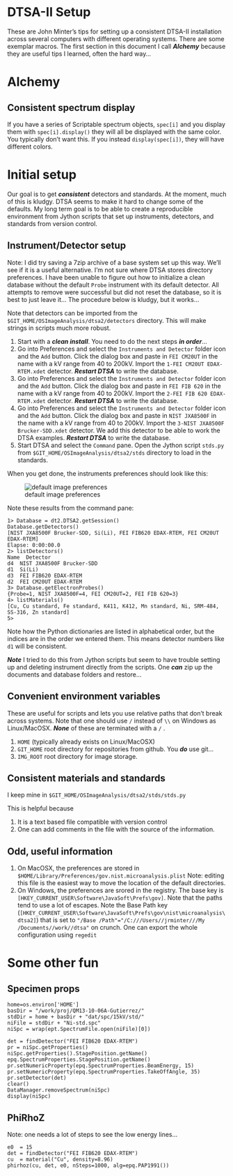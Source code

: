 
DTSA-II Setup
========================================================

These are John Minter's tips for setting up a consistent
DTSA-II installation across several computers with
different operating systems. There are some exemplar 
macros. The first section in this document I call
***Alchemy*** because they are useful tips I learned,
often the hard way...

# Alchemy

## Consistent spectrum display

If you have a series of Scriptable spectrum objects, ``spec[i]`` and you
display them with ``spec[i].display()`` they will all be displayed with
the same color. You typically don't want this. If you instead
``display(spec[i])``, they will have different colors.

# Initial setup

Our goal is to get ***consistent*** detectors and
standards. At the moment, much of this is kludgy.
DTSA seems to make it hard to change some of the
defaults. My long term goal is to be able to create
a reproducible environment from Jython scripts that
set up instruments, detectors, and standards from
version control.



## Instrument/Detector setup

Note: I did try saving a 7zip archive of a base system
set up this way. We'll see if it is a useful alternative.
I'm not sure where DTSA stores directory preferences.
I have been unable to figure out how to initialize a clean
database without the default ``Probe`` instrument with its
default detector. All attempts to remove were successful
but did not reset the database, so it is best to just leave
it... The procedure below is kludgy, but it works...

Note that detectors can be imported from the
``$GIT_HOME/OSImageAnalysis/dtsa2/detectors``
directory. This will make strings in scripts much more
robust.

1. Start with a ***clean install***. You need to do the next steps ***in order***...
2. Go into Preferences and select the ``Instruments and Detector`` folder icon and the ``Add`` button. Click the dialog box and paste in ``FEI CM20UT`` in the name with a kV range from 40 to 200kV. Import the ``1-FEI CM20UT EDAX-RTEM.xdet`` detector. ***Restart DTSA*** to write the database.
3. Go into Preferences and select the ``Instruments and Detector`` folder icon and the ``Add`` button. Click the dialog box and paste in ``FEI FIB 620`` in the name with a kV range from 40 to 200kV. Import the ``2-FEI FIB 620 EDAX-RTEM.xdet`` detector. ***Restart DTSA*** to write the database.
4. Go into Preferences and select the ``Instruments and Detector`` folder icon and the ``Add`` button. Click the dialog box and paste in ``NIST JXA8500F`` in the name with a kV range from 40 to 200kV. Import the ``3-NIST JXA8500F Brucker-SDD.xdet`` detector. We add this detector to be able to work the DTSA examples. ***Restart DTSA*** to write the database.
5. Start DTSA and select the ``Command`` pane. Open the Jython script ``stds.py`` from ``$GIT_HOME/OSImageAnalysis/dtsa2/stds`` directory to load in the standards.


When you get done, the instruments preferences
should look like this:

![default image preferences](img/default-detectors.png)

Note these results from the command pane:

```
1> Database = dt2.DTSA2.getSession()
Database.getDetectors()
[NIST JXA8500F Brucker-SDD, Si(Li), FEI FIB620 EDAX-RTEM, FEI CM20UT EDAX-RTEM]
Elapse: 0:00:00.0
2> listDetectors()
Name  Detector
d4	NIST JXA8500F Brucker-SDD
d1	Si(Li)
d3	FEI FIB620 EDAX-RTEM
d2	FEI CM20UT EDAX-RTEM
3> Database.getElectronProbes()
{Probe=1, NIST JXA8500F=4, FEI CM20UT=2, FEI FIB 620=3}
4> listMaterials()
[Cu, Cu standard, Fe standard, K411, K412, Mn standard, Ni, SRM-484, SS-316, Zn standard]
5> 

```

Note how the Python dictionaries are listed in alphabetical order, but the indices are in the order we entered them. This means detector numbers like ``d1`` will be consistent.

***Note*** I tried to do this from Jython scripts but
seem to have trouble setting up and deleting instrument
directly from the scripts. One ***can*** zip up the documents and database folders and restore...


## Convenient environment variables

These are useful for scripts and lets you use
relative paths that don't break across systems.
Note that one should use ``/`` instead of ``\\`` 
on Windows as Linux/MacOSX. ***None*** of these are
terminated with a ``/`` .

1. ``HOME`` (typically already exists on Linux/MacOSX)
2. ``GIT_HOME`` root directory for repositories from github.
    You ***do*** use git...
3. ``IMG_ROOT`` root directory for image storage.

## Consistent materials and standards
I keep mine in
``$GIT_HOME/OSImageAnalysis/dtsa2/stds/stds.py``

This is helpful because

1. It is a text based file compatible with version control
2. One can add comments in the file with the source of the information.

## Odd, useful information
1. On MacOSX, the preferences are stored in ``$HOME/Library/Preferences/gov.nist.microanalysis.plist`` Note: editing this file is the easiest way to move the location of the default directories.
2. On Windows, the preferences are srored in the registry. The base key is ``[HKEY_CURRENT_USER\Software\JavaSoft\Prefs\gov]``. Note that the paths tend to use a lot of escapes. Note the Base Path key (``[HKEY_CURRENT_USER\Software\JavaSoft\Prefs\gov\nist\microanalysis\dtsa2]``) that is set to ``"/Base /Path"="/C:///Users//jrminter///My /Documents//work//dtsa"`` on crunch. One can export the whole configuration using ``regedit``

# Some other fun

## Specimen props

```
home=os.environ['HOME']
basDir = "/work/proj/QM13-10-06A-Gutierrez/"
stdDir = home + basDir + "dat/spc/15kV/std/"
niFile = stdDir + "Ni-std.spc"
niSpc = wrap(ept.SpectrumFile.open(niFile)[0])

det = findDetector("FEI FIB620 EDAX-RTEM")
pr = niSpc.getProperties()
niSpc.getProperties().StagePosition.getName()
epq.SpectrumProperties.StagePosition.getName()
pr.setNumericProperty(epq.SpectrumProperties.BeamEnergy, 15)
pr.setNumericProperty(epq.SpectrumProperties.TakeOffAngle, 35)
pr.setDetector(det)
clear()
DataManager.removeSpectrum(niSpc)
display(niSpc)
```

## PhiRhoZ

Note: one needs a lot of steps
to see the low energy lines...

```
e0  = 15
det = findDetector("FEI FIB620 EDAX-RTEM")
cu  = material("Cu", density=8.96)
phirhoz(cu, det, e0, nSteps=1000, alg=epq.PAP1991())
```